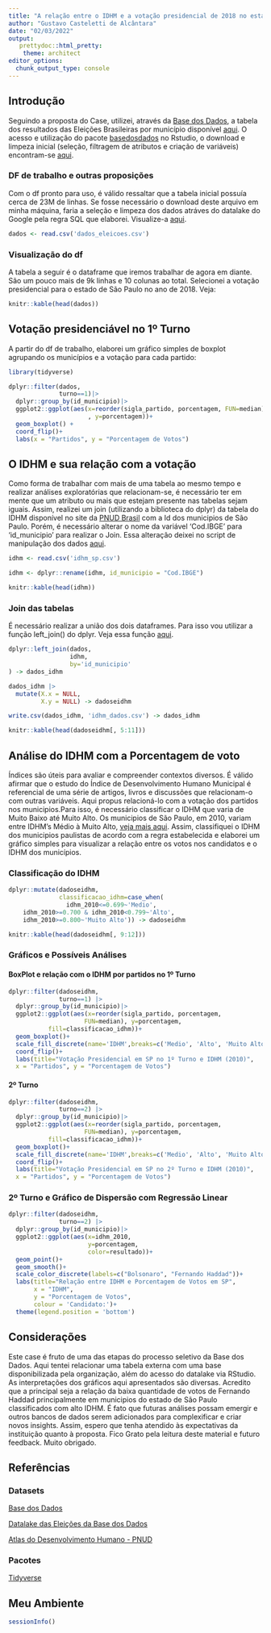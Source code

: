 ```yaml
---
title: "A relação entre o IDHM e a votação presidencial de 2018 no estado de SP"
author: "Gustavo Casteletti de Alcântara"
date: "02/03/2022"
output:
   prettydoc::html_pretty:
    theme: architect
editor_options: 
  chunk_output_type: console
---
```

## Introdução
Seguindo a proposta do Case, utilizei, através da [Base dos Dados](https://basedosdados.org/), a tabela dos resultados das Eleições Brasileiras por município disponível [aqui](https://basedosdados.org/dataset/br-tse-eleicoes). 
O acesso e utilização do pacote [basedosdados](https://basedosdados.github.io/mais/api_reference_r/) no Rstudio, o download e limpeza inicial (seleção, filtragem de atributos e criação de variáveis) encontram-se [aqui](https://github.com/gustavoalcantara/bd_eleicoes/blob/master/script_download_limpeza_dataset.R).

### DF de trabalho e outras proposições
Com o df pronto para uso, é válido ressaltar que a tabela inicial possuía cerca de 23M de linhas. Se fosse necessário o download deste arquivo em minha máquina, faria a seleção e limpeza dos dados atráves do datalake do Google pela regra SQL que elaborei. Visualize-a [aqui](https://console.cloud.google.com/bigquery?sq=52786671863:dca4197316d34aca8d3f63ef74044d34).  
```r
dados <- read.csv('dados_eleicoes.csv')
```
### Visualização do df
A tabela a seguir é o dataframe que iremos trabalhar de agora em diante. São um pouco mais de 9k linhas e 10 colunas ao total. Selecionei a votação presidencial para o estado de São Paulo no ano de 2018. Veja:
```r
knitr::kable(head(dados))
```
## Votação presidenciável no 1º Turno
A partir do df de trabalho, elaborei um gráfico simples de boxplot agrupando os municípios e a votação para cada partido: 
```r
library(tidyverse)
```
```r
dplyr::filter(dados,
              turno==1)|>
  dplyr::group_by(id_municipio)|>
  ggplot2::ggplot(aes(x=reorder(sigla_partido, porcentagem, FUN=median)
                      , y=porcentagem))+
  geom_boxplot() +
  coord_flip()+
  labs(x = "Partidos", y = "Porcentagem de Votos")
```

## O IDHM e sua relação com a votação
Como forma de trabalhar com mais de uma tabela ao mesmo tempo e realizar análises exploratórias que relacionam-se, é necessário ter em mente que um atributo ou mais que estejam presente nas tabelas sejam iguais. Assim, realizei um join (utilizando a biblioteca do dplyr) da tabela do IDHM disponível no site da [PNUD Brasil](https://www.br.undp.org/content/brazil/pt/home/idh0/rankings/idhm-municipios-2010.html) com a Id dos municipios de São Paulo. Porém, é necessário alterar o nome da variável 'Cod.IBGE' para 'id_municipio' para realizar o Join. Essa alteração deixei no script de manipulação dos dados [aqui](https://github.com/gustavoalcantara/bd_eleicoes/blob/master/script_de_testes.R).    
```r
idhm <- read.csv('idhm_sp.csv')
```
```r
idhm <- dplyr::rename(idhm, id_municipio = "Cod.IBGE")
```
```r
knitr::kable(head(idhm))
```
### Join das tabelas
É necessário realizar a união dos dois dataframes. Para isso vou utilizar a função left_join() do dplyr. Veja essa função [aqui](https://github.com/gustavoalcantara/bd_eleicoes/blob/master/script_de_testes.R). 
```r
dplyr::left_join(dados, 
                 idhm, 
                 by='id_municipio'
) -> dados_idhm
```
```r
dados_idhm |> 
  mutate(X.x = NULL,
         X.y = NULL) -> dadoseidhm
```
```r
write.csv(dados_idhm, 'idhm_dados.csv') -> dados_idhm
```
```r
knitr::kable(head(dadoseidhm[, 5:11]))
```
## Análise do IDHM com a Porcentagem de voto
Índices são úteis para avaliar e compreender contextos diversos. É válido afirmar que o estudo do Índice de Desenvolvimento Humano Municipal é referencial de uma série de artigos, livros e discussões que relacionam-o com outras variáveis. Aqui propus relacioná-lo com a votação dos partidos nos municipios.Para isso, é necessário classificar o IDHM que varia de Muito Baixo até Muito Alto. Os municipios de São Paulo, em 2010, variam entre IDHM's Médio à Muito Alto, [veja mais aqui](https://www.br.undp.org/content/brazil/pt/home/idh0/conceitos/o-que-e-o-idhm.html). 
Assim, classifiquei o IDHM dos municipios paulistas de acordo com a regra estabelecida e elaborei um gráfico simples para visualizar a relação entre os votos nos candidatos e o IDHM dos municípios.

### Classificação do IDHM 
```r
dplyr::mutate(dadoseidhm,
              classificacao_idhm=case_when(
                idhm_2010<=0.699~'Medio',
    idhm_2010>=0.700 & idhm_2010<0.799~'Alto',
    idhm_2010>=0.800~'Muito Alto')) -> dadoseidhm
```

```r
knitr::kable(head(dadoseidhm[, 9:12]))
```

### Gráficos e Possíveis Análises
#### BoxPlot e relação com o IDHM por partidos no 1º Turno
```r
dplyr::filter(dadoseidhm,
              turno==1) |>
  dplyr::group_by(id_municipio)|>
  ggplot2::ggplot(aes(x=reorder(sigla_partido, porcentagem, 
                     FUN=median), y=porcentagem,
           fill=classificacao_idhm))+
  geom_boxplot()+
  scale_fill_discrete(name='IDHM',breaks=c('Medio', 'Alto', 'Muito Alto'))+
  coord_flip()+
  labs(title="Votação Presidencial em SP no 1º Turno e IDHM (2010)",
  x = "Partidos", y = "Porcentagem de Votos")
```

#### 2º Turno 
```r
dplyr::filter(dadoseidhm,
              turno==2) |>
  dplyr::group_by(id_municipio)|>
  ggplot2::ggplot(aes(x=reorder(sigla_partido, porcentagem, 
                     FUN=median), y=porcentagem,
           fill=classificacao_idhm))+
  geom_boxplot()+
  scale_fill_discrete(name='IDHM',breaks=c('Medio', 'Alto', 'Muito Alto'))+
  coord_flip()+
  labs(title="Votação Presidencial em SP no 2º Turno e IDHM (2010)",
  x = "Partidos", y = "Porcentagem de Votos")
```

### 2º Turno e Gráfico de Dispersão com Regressão Linear
```r
dplyr::filter(dadoseidhm,
              turno==2) |>
  dplyr::group_by(id_municipio)|>
  ggplot2::ggplot(aes(x=idhm_2010,
                      y=porcentagem,
                      color=resultado))+
  geom_point()+
  geom_smooth()+
  scale_color_discrete(labels=c("Bolsonaro", "Fernando Haddad"))+
  labs(title="Relação entre IDHM e Porcentagem de Votos em SP",
       x = "IDHM",
       y = "Porcentagem de Votos",
       colour = 'Candidato:')+
  theme(legend.position = 'bottom')
```

## Considerações 
Este case é fruto de uma das etapas do processo seletivo da Base dos Dados. Aqui tentei relacionar uma tabela externa com uma base disponibilizada pela organização, além do acesso do datalake via RStudio. As interpretações dos gráficos aqui apresentados são diversas. Acredito que a principal seja a relação da baixa quantidade de votos de Fernando Haddad principalmente em municipios do estado de São Paulo classificados com alto IDHM. É fato que futuras análises possam emergir e outros bancos de dados serem adicionados para complexificar e criar novos insights.
Assim, espero que tenha atendido às expectativas da instituição quanto à proposta. Fico Grato pela leitura deste material e futuro feedback. 
Muito obrigado. 


## Referências
### Datasets
[Base dos Dados](https://github.com/basedosdados)

[Datalake das Eleições da Base dos Dados](https://basedosdados.org/dataset/br-tse-eleicoes)

[Atlas do Desenvolvimento Humano - PNUD](https://www.br.undp.org/content/brazil/pt/home/idh0/rankings/idhm-municipios-2010.html)

### Pacotes
[Tidyverse](https://www.tidyverse.org/)

## Meu Ambiente
```r
sessionInfo()
```



